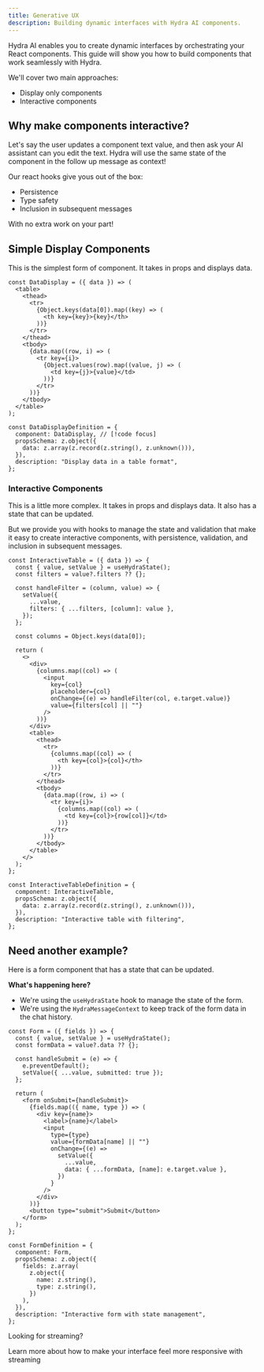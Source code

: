 ```yaml
---
title: Generative UX
description: Building dynamic interfaces with Hydra AI components.
---
```


Hydra AI enables you to create dynamic interfaces by orchestrating your React components. This guide will show you how to build components that work seamlessly with Hydra.

We'll cover two main approaches:

- Display only components
- Interactive components

## Why make components interactive?

Let's say the user updates a component text value, and then ask your AI assistant can you edit the text. Hydra will use the same state of the component in the follow up message as context!

Our react hooks give yous out of the box:

- Persistence
- Type safety
- Inclusion in subsequent messages

With no extra work on your part!

## Simple Display Components

This is the simplest form of component. It takes in props and displays data.

```tsx title="Simple Data Display"
const DataDisplay = ({ data }) => (
  <table>
    <thead>
      <tr>
        {Object.keys(data[0]).map((key) => (
          <th key={key}>{key}</th>
        ))}
      </tr>
    </thead>
    <tbody>
      {data.map((row, i) => (
        <tr key={i}>
          {Object.values(row).map((value, j) => (
            <td key={j}>{value}</td>
          ))}
        </tr>
      ))}
    </tbody>
  </table>
);

const DataDisplayDefinition = {
  component: DataDisplay, // [!code focus]
  propsSchema: z.object({
    data: z.array(z.record(z.string(), z.unknown())),
  }),
  description: "Display data in a table format",
};
```

### Interactive Components

This is a little more complex. It takes in props and displays data. It also has a state that can be updated.

But we provide you with hooks to manage the state and validation that make it easy to create interactive components, with persistence, validation, and inclusion in subsequent messages.

```tsx title="Interactive Data Table"
const InteractiveTable = ({ data }) => {
  const { value, setValue } = useHydraState();
  const filters = value?.filters ?? {};

  const handleFilter = (column, value) => {
    setValue({
      ...value,
      filters: { ...filters, [column]: value },
    });
  };

  const columns = Object.keys(data[0]);

  return (
    <>
      <div>
        {columns.map((col) => (
          <input
            key={col}
            placeholder={col}
            onChange={(e) => handleFilter(col, e.target.value)}
            value={filters[col] || ""}
          />
        ))}
      </div>
      <table>
        <thead>
          <tr>
            {columns.map((col) => (
              <th key={col}>{col}</th>
            ))}
          </tr>
        </thead>
        <tbody>
          {data.map((row, i) => (
            <tr key={i}>
              {columns.map((col) => (
                <td key={col}>{row[col]}</td>
              ))}
            </tr>
          ))}
        </tbody>
      </table>
    </>
  );
};

const InteractiveTableDefinition = {
  component: InteractiveTable,
  propsSchema: z.object({
    data: z.array(z.record(z.string(), z.unknown())),
  }),
  description: "Interactive table with filtering",
};
```

## Need another example?

Here is a form component that has a state that can be updated.

**What's happening here?**

- We're using the `useHydraState` hook to manage the state of the form.
- We're using the `HydraMessageContext` to keep track of the form data in the chat history.

```tsx title="Simple Form"
const Form = ({ fields }) => {
  const { value, setValue } = useHydraState();
  const formData = value?.data ?? {};

  const handleSubmit = (e) => {
    e.preventDefault();
    setValue({ ...value, submitted: true });
  };

  return (
    <form onSubmit={handleSubmit}>
      {fields.map(({ name, type }) => (
        <div key={name}>
          <label>{name}</label>
          <input
            type={type}
            value={formData[name] || ""}
            onChange={(e) =>
              setValue({
                ...value,
                data: { ...formData, [name]: e.target.value },
              })
            }
          />
        </div>
      ))}
      <button type="submit">Submit</button>
    </form>
  );
};

const FormDefinition = {
  component: Form,
  propsSchema: z.object({
    fields: z.array(
      z.object({
        name: z.string(),
        type: z.string(),
      })
    ),
  }),
  description: "Interactive form with state management",
};
```

Looking for streaming?

<Cards>
  <Card href="/vnext/overview/streaming" title="Streaming Overview">
    Learn more about how to make your interface feel more responsive with
    streaming
  </Card>
</Cards>
